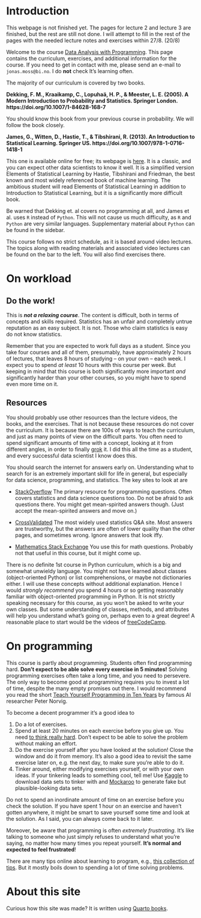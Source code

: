 # Introduction {.unnumbered}

::: callout-warning
This webpage is not finished yet. The pages for lecture 2 and lecture 3 are finished, but the rest are still not done. I will attempt to fill in the rest of the pages with the needed lecture notes and exercises within 27/8. (20/8)
:::

Welcome to the course [Data Analysis with Programming](https://programmeinfo.bi.no/nb/course/EBA-3500). This page contains the curriculum, exercises, and additional information for the course. If you need to get in contact with me, please send an e-mail to `jonas.moss@bi.no`. I do **not** check It's learning often.

The majority of our curriculum is covered by two books.

**Dekking, F. M., Kraaikamp, C., Lopuhaä, H. P., & Meester, L. E. (2005). A Modern Introduction to Probability and Statistics. Springer London. https://doi.org/10.1007/1-84628-168-7** 

You should know this book from your previous course in probability. We will follow the book closely.

**James, G., Witten, D., Hastie, T., & Tibshirani, R. (2013). An Introduction to Statistical Learning. Springer US. https://doi.org/10.1007/978-1-0716-1418-1** 

This one is available online for free; its webpage is [here](https://trevorhastie.github.io/ISLR/). It is a classic, and you can expect other data scientists to know it well. It is a simplified version Elements of Statistical Learning by Hastie, Tibshirani and Friedman, the best known and most widely referenced book of machine learning. The ambitious student will read Elements of Statistical Learning in addition to Introduction to Statistical Learning, but it is a significantly more difficult book.

Be warned that Dekking et. al covers no programming at all, and James et al. uses `R` instead of `Python`. This will not cause us much difficulty, as `R` and `Python` are very similar languages. Supplementary material about `Python` can be found in the sidebar.

This course follows no strict schedule, as it is based around video lectures. The topics along with reading materials and associated video lectures can be found on the bar to the left. You will also find exercises there.

# On workload

## Do the work!

This is ***not a relaxing course***. The content is difficult, both in terms of concepts and skills required. Statistics has an unfair and completely untrue reputation as an easy subject. It is not. Those who claim statistics is easy do not know statistics.

Remember that you are expected to work full days as a student. Since you take four courses and all of them, presumably, have approximately $2$ hours of lectures, that leaves $8$ hours of studying -- on your own -- each week. I expect you to spend *at least* $10$ hours with this course per week. But keeping in mind that this course is both significantly more important *and* significantly harder than your other courses, so you might have to spend even more time on it. 

## Resources

You should probably use other resources than the lecture videos, the books, and the exercises. That is not because these resources do not cover the curriculum. It is because there are 100s of ways to teach the curriculum, and just as many points of view on the difficult parts. You often need to spend significant amounts of time with a concept, looking at it from different angles, in order to finally [grok](https://www.thefreedictionary.com/grokking) it. I did this all the time as a student, and every successful data scientist I know does this.

You should search the internet for answers early on. Understanding what to search for is an extremely important skill for life in general, but especially for data science, programming, and statistics. The key sites to look at are

-   [StackOverflow](https://stackoverflow.com) The primary resource for programming questions. Often covers statistics and data science questions too. Do not be afraid to ask questions there. You might get mean-spirited answers though. (Just accept the mean-spirited answers and move on.)

-   [CrossValidated](https://stats.stackexchange.com) The most widely used statistics Q&A site. Most answers are trustworthy, but the answers are often of lower quality than the other pages, and sometimes wrong. Ignore answers that look iffy.

-   [Mathematics Stack Exchange](https://math.stackexchange.com) You use this for math questions. Probably not that useful in this course, but it might come up.

There is no definite 1st course in Python curriculum, which is a big and somewhat unwieldy language. You might not have learned about classes (object-oriented Python) or list comprehensions, or maybe not dictionaries either. I will use these concepts without additional explanation. Hence I would *strongly recommend* you spend 4 hours or so getting reasonably familiar with object-oriented programming in Python. It is not strictly speaking necessary for this course, as you won't be asked to write your own classes. But some understanding of classes, methods, and attributes will help you understand what's going on, perhaps even to a great degree! A reasonable place to start would be the videos of [freeCodeCamp](https://www.youtube.com/watch?v=Ej_02ICOIgs&ab_channel=freeCodeCamp.org).

# On programming

This course is partly about programming. Students often find programming hard. **Don't expect to be able solve every exercise in 5 minutes!** Solving programming exercises often take a long time, and you need to persevere. The only way to become good at programming requires you to invest a lot of time, despite the many empty promises out there. I would recommend you read the short [Teach Yourself Programming in Ten Years](https://www.norvig.com/21-days.html) by famous AI researcher Peter Norvig.

To become a decent programmer it's a good idea to

1.  Do a lot of exercises.
2.  Spend at least 20 minutes on each exercise before you give up. You need [to think really hard](https://www.benkuhn.net/thinkrealhard/). Don't expect to be able to solve the problem without making an effort.
3.  Do the exercise yourself after you have looked at the solution! Close the window and do it from memory. It's also a good idea to revisit the same exercise later on, e.g. the next day, to make sure you're able to do it.
4.  Tinker around, either modifying exercises yourself, or with your own ideas. If your tinkering leads to something cool, tell me! Use [Kaggle](https://www.kaggle.com/) to download data sets to tinker with and [Mockaroo](https://mockaroo.com/) to generate fake but plausible-looking data sets.

Do not to spend an inordinate amount of time on an exercise before you check the solution. If you have spent 1 hour on an exercise and haven't gotten anywhere, it might be smart to save yourself some time and look at the solution. As I said, you can always come back to it later.

Moreover, be aware that programming is often *extremely frustrating*. It's like talking to someone who just simply refuses to understand what you're saying, no matter how many times you repeat yourself. **It's normal and expected to feel frustrated**!

There are many tips online about learning to program, e.g., [this collection of tips](https://www.codingdojo.com/blog/7-tips-learn-programming-faster). But it mostly boils down to spending a lot of time solving problems.

# About this site

Curious how this site was made? It is written using [Quarto books](https://quarto.org/docs/books).
